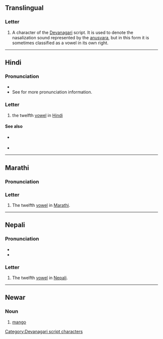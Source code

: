 {{also|अ|अँ|अः|अ-}}
==Translingual==

===Letter===
{{head|mul|letter}}

# A character of the [[Devanagari]] script. It is used to denote the nasalization sound represented by the [[anusvara]], but in this form it is sometimes classified as a vowel in its own right.

----

==Hindi==

===Pronunciation===
* {{hi-IPA|अँ}}
* See {{l|hi|ं}} for more pronunciation information.

===Letter===
{{head|hi|letter}}

# the twelfth [[vowel]] in [[Hindi]]

====See also====
* {{sense|matra}} {{l|hi|ं}}
* {{list:Devanagari script letters/hi}}

[[Category:Devanagari script characters]]

----

==Marathi==

===Pronunciation===
{{IPA|mr|/əm/}}

===Letter===
{{head|mr|letter}}

# The twelfth [[vowel]] in [[Marathi]].

----

==Nepali==

===Pronunciation===
* {{ne-IPA}}
* {{ne-IPA|ʌm}}

===Letter===
{{head|ne|letter}}

# The twelfth [[vowel]] in [[Nepali]].

----

==Newar==

===Noun===
{{head|new|noun}}

# [[mango]]